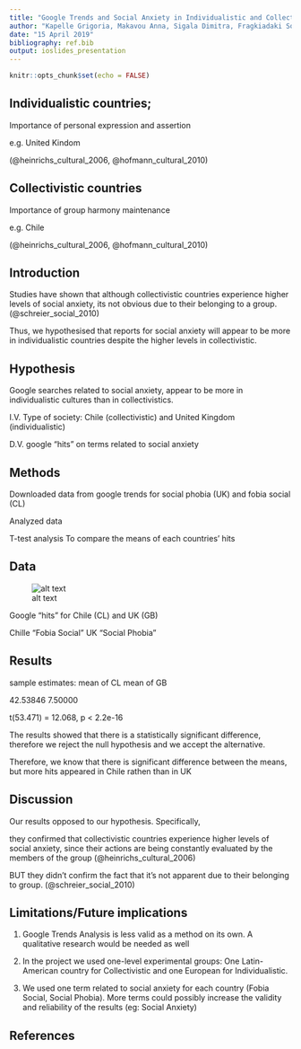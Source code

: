 ```yaml
--- 
title: "Google Trends and Social Anxiety in Individualistic and Collectivistic countries"
author: "Kapelle Grigoria, Makavou Anna, Sigala Dimitra, Fragkiadaki Sotiria,"
date: "15 April 2019" 
bibliography: ref.bib 
output: ioslides_presentation 
--- 
```


```r
knitr::opts_chunk$set(echo = FALSE)
```



## Individualistic countries;

Importance of personal expression and assertion

 e.g.  United Kindom
 
(@heinrichs_cultural_2006, @hofmann_cultural_2010)


## Collectivistic countries

Importance of group harmony maintenance
 
 e.g. Chile
 
(@heinrichs_cultural_2006, @hofmann_cultural_2010) 

## Introduction

Studies have shown that although collectivistic countries experience higher levels of social anxiety, its not obvious due to their belonging to a group. (@schreier_social_2010)
 

Thus, we hypothesised that reports for social anxiety will appear to be more in individualistic countries despite the higher levels in collectivistic.

## Hypothesis

 Google searches related to social anxiety, appear to be more in individualistic cultures than in collectivistics.
 
I.V. Type of society: Chile (collectivistic)  and United Kingdom (individualistic) 

D.V. google "hits" on terms related to social anxiety

## Methods

Downloaded data from google trends for social phobia (UK) and fobia social (CL)

Analyzed data

T-test analysis
To compare the means of each countries' hits

## Data

![alt text](Rplot01.png)

Google "hits" for Chile (CL) and UK (GB)

 Chille "Fobia Social"
 UK "Social Phobia"
 



## Results
sample estimates:
mean of CL mean of GB

 42.53846   7.50000
 
t(53.471) = 12.068, p < 2.2e-16

The results showed that there is a statistically significant difference, therefore we reject the null hypothesis and we accept the alternative.

Therefore, we know that there is significant difference between the means, but  more hits appeared in Chile rathen than in UK

## Discussion

Our results opposed to our hypothesis.
Specifically,

they confirmed that collectivistic countries experience higher levels of social anxiety, since their actions are being constantly evaluated by the members of the group (@heinrichs_cultural_2006)


BUT they didn't confirm the fact that it's not apparent due to their belonging to  group. (@schreier_social_2010)

## Limitations/Future implications 

1) Google Trends Analysis is less valid as a method on its own. A qualitative research would be needed as well

2) In the project we used one-level experimental groups: One Latin- American country for Collectivistic and one European for Individualistic.

3) We used one term related to social anxiety for each country (Fobia Social, Social Phobia). More terms could possibly increase the validity and reliability of the results (eg: Social Anxiety)

## References  
